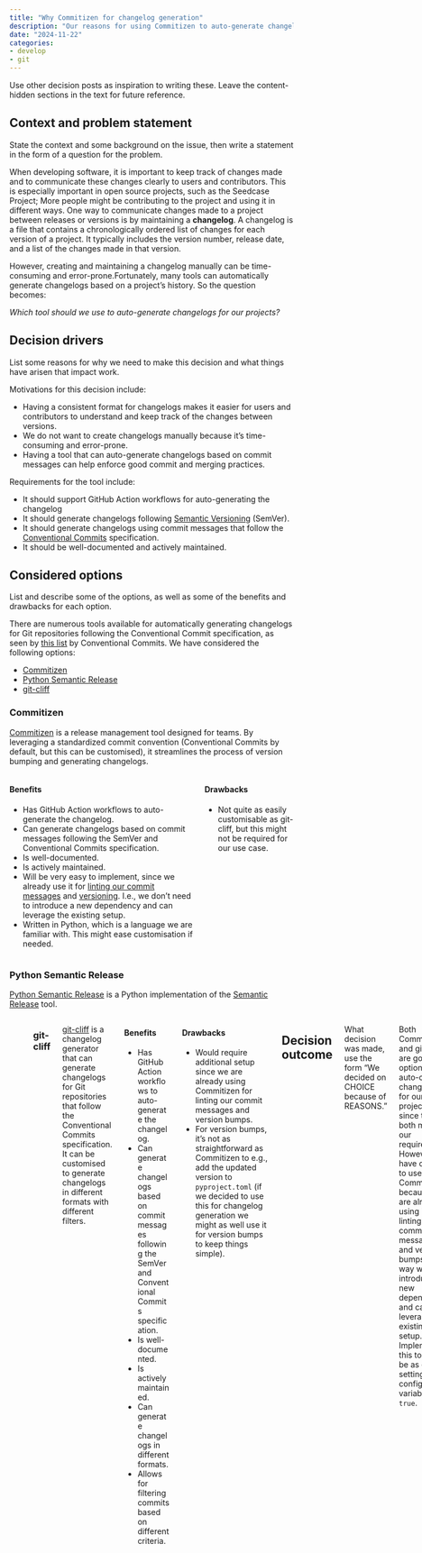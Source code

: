 ```yaml
---
title: "Why Commitizen for changelog generation"
description: "Our reasons for using Commitizen to auto-generate changelogs."
date: "2024-11-22"
categories:
- develop
- git
---
```


::: content-hidden
Use other decision posts as inspiration to writing these. Leave the
content-hidden sections in the text for future reference.
:::

## Context and problem statement

::: content-hidden
State the context and some background on the issue, then write a
statement in the form of a question for the problem.
:::

When developing software, it is important to keep track of changes made
and to communicate these changes clearly to users and contributors. This
is especially important in open source projects, such as the Seedcase
Project; More people might be contributing to the project and using it
in different ways. One way to communicate changes made to a project
between releases or versions is by maintaining a **changelog**. A
changelog is a file that contains a chronologically ordered list of
changes for each version of a project. It typically includes the version
number, release date, and a list of the changes made in that version.

However, creating and maintaining a changelog manually can be
time-consuming and error-prone.Fortunately, many tools can automatically
generate changelogs based on a project's history. So the question
becomes:

*Which tool should we use to auto-generate changelogs for our projects?*

## Decision drivers

::: content-hidden
List some reasons for why we need to make this decision and what things
have arisen that impact work.
:::

Motivations for this decision include:

-   Having a consistent format for changelogs makes it easier for users
    and contributors to understand and keep track of the changes between
    versions.
-   We do not want to create changelogs manually because it's
    time-consuming and error-prone.
-   Having a tool that can auto-generate changelogs based on commit
    messages can help enforce good commit and merging practices.

Requirements for the tool include:

-   It should support GitHub Action workflows for auto-generating the
    changelog
-   It should generate changelogs following [Semantic
    Versioning](/why-semver/index.qmd) (SemVer).
-   It should generate changelogs using commit messages that follow the
    [Conventional Commits](/why-conventional-commits/index.qmd)
    specification.
-   It should be well-documented and actively maintained.

## Considered options

::: content-hidden
List and describe some of the options, as well as some of the benefits
and drawbacks for each option.
:::

There are numerous tools available for automatically generating
changelogs for Git repositories following the Conventional Commit
specification, as seen by [this
list](https://www.conventionalcommits.org/en/about/#tooling-for-conventional-commits)
by Conventional Commits. We have considered the following options:

-   [Commitizen](https://commitizen-tools.github.io/commitizen/)
-   [Python Semantic
    Release](https://python-semantic-release.readthedocs.io/en/latest/index.html)
-   [git-cliff](https://git-cliff.org/docs/)

### Commitizen

[Commitizen](https://commitizen-tools.github.io/commitizen/) is a
release management tool designed for teams. By leveraging a standardized
commit convention (Conventional Commits by default, but this can be
customised), it streamlines the process of version bumping and
generating changelogs.

::::: columns
::: column
#### Benefits

-   Has GitHub Action workflows to auto-generate the changelog.
-   Can generate changelogs based on commit messages following the
    SemVer and Conventional Commits specification.
-   Is well-documented.
-   Is actively maintained.
-   Will be very easy to implement, since we already use it for [linting
    our commit messages](../why-lint-with-commitizen/index.qmd) and
    [versioning](../why-semantic-release-with-commitizen/index.qmd).
    I.e., we don't need to introduce a new dependency and can leverage
    the existing setup.
-   Written in Python, which is a language we are familiar with. This
    might ease customisation if needed.
:::

::: column
#### Drawbacks

-   Not quite as easily customisable as git-cliff, but this might not be
    required for our use case.
:::
:::::

### Python Semantic Release

[Python Semantic
Release](https://python-semantic-release.readthedocs.io/en/latest/index.html)
is a Python implementation of the [Semantic
Release](https://semantic-release.gitbook.io/semantic-release/) tool.

::::::::::: columns
::: column
#### Benefits

-   Has GitHub Action workflows to auto-generate the changelog.
-   Can generate changelogs based on commit messages following the
    SemVer and Conventional Commits specification.
-   Is actively maintained.
:::

::: column
#### Drawbacks

-   Would require additional setup since we are already using Commitizen
    for linting our commit messages and version bumps.
-   A bit difficult to get started with: As detailed in the [Semantic
    release
    post](../why-semantic-release-with-commitizen/index.qmd#python-semantic-release),
    their website doesn't include any tutorials or "getting started"
    guides.
:::

### git-cliff

[git-cliff](https://git-cliff.org/docs/) is a changelog generator that
can generate changelogs for Git repositories that follow the
Conventional Commits specification. It can be customised to generate
changelogs in different formats with different filters.

::::: columns
::: column
#### Benefits

-   Has GitHub Action workflows to auto-generate the changelog.
-   Can generate changelogs based on commit messages following the
    SemVer and Conventional Commits specification.
-   Is well-documented.
-   Is actively maintained.
-   Can generate changelogs in different formats.
-   Allows for filtering commits based on different criteria.
:::

::: column
#### Drawbacks

-   Would require additional setup since we are already using Commitizen
    for linting our commit messages and version bumps.
-   For version bumps, it's not as straightforward as Commitizen to
    e.g., add the updated version to `pyproject.toml` (if we decided to
    use this for changelog generation we might as well use it for
    version bumps to keep things simple).
:::
:::::

## Decision outcome

::: content-hidden
What decision was made, use the form "We decided on CHOICE because of
REASONS."
:::

Both Commitizen and git-cliff are good options for auto-creating
changelogs for our projects, since they both meet our requirements.
However, we have decided to use Commitizen because we are already using
it for linting our commit messages and version bumps. This way we avoid
introducing a new dependency and can leverage the existing setup.
Implementing this tool will be as easy as setting a configuration
variable to `true`.

### Consequences

::: content-hidden
List some potential consequences of this decision.
:::

-   To keep the changelog clean and organised, our administrators must
    follow our [merging
    strategy](https://team.seedcase-project.org/how-we-work/admin#merging-topic-branches)
    and ensure that most changes are squashed into a single commit
    before merging into the `main` branch. Importantly, the merge commit
    message should follow the Conventional Commits specification.
-   In cases where we don't use squashing, we must ensure that the
    commit messages follow the Conventional Commits specification.

## Resources used for this post

::: content-hidden
List the resources used to write this post
:::

-   [Commitizen](https://commitizen-tools.github.io/commitizen/)
-   [Python Semantic
    Release](https://python-semantic-release.readthedocs.io/en/latest/index.html)
-   [git-cliff](https://git-cliff.org/docs/)
-   [Conventional
    Commits](https://www.conventionalcommits.org/en/v1.0.0/)
:::::::::::
